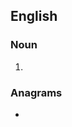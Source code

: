 ==English==

===Noun===
{{en-noun}}

# {{lb|en|British}} {{initialism of|lang=en|{{w|Queen's Police Medal}}}}

===Anagrams===
* {{anagrams|en|a=mpq|PMQ}}
